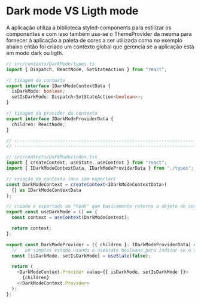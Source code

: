 
<Meta title="Contexts/Dark Mode" />

# Dark mode VS Ligth mode

<p>
  A aplicação utiliza a biblioteca styled-components para estilizar os
  componentes e com isso também usa-se o ThemeProvider da mesma para fornecer à
  aplicação a paleta de cores a ser utilizada como no exemplo abaixo então foi
  criado um contexto global que gerencia se a aplicação está em modo dark ou
  ligth.
</p>

```typescript
// src/contexts/DarkMode/types.ts
import { Dispatch, ReactNode, SetStateAction } from "react";

// tipagem do contexto
export interface IDarkModeContextData {
  isDarkMode: boolean;
  setIsDarkMode: Dispatch<SetStateAction<boolean>>;
}

// tipagem do provider do contexto
export interface IDarkModeProviderData {
  children: ReactNode;
}

// ----------------------------------------------------------------------
// ----------------------------------------------------------------------

// src/contexts/DarkMode/index.tsx
import { createContext, useState, useContext } from "react";
import { IDarkModeContextData, IDarkModeProviderData } from "./types";

// criação do contexto (mas sem exportar)
const DarkModeContext = createContext<IDarkModeContextData>(
  {} as IDarkModeContextData
);

// criado e exportado um "hook" que basicamente retorna o objeto do contexto, ficando mais fácil a execução e desestruturação do mesmo
export const useDarkMode = () => {
  const context = useContext(DarkModeContext);

  return context;
};

export const DarkModeProvider = ({ children }: IDarkModeProviderData) => {
  //   um simples estado usando o useState booleano para indicar se o dark mode está ligado (true) ou desligado (false), este último sendo o padrão.
  const [isDarkMode, setIsDarkMode] = useState(false);

  return (
    <DarkModeContext.Provider value={{ isDarkMode, setIsDarkMode }}>
      {children}
    </DarkModeContext.Provider>
  );
};
```
